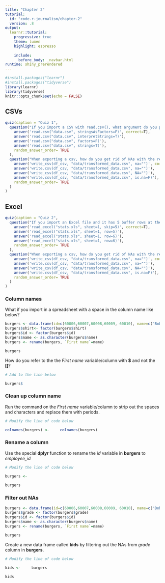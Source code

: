 ```yaml
---
title: "Chapter 2"
tutorial:
  id: "code.r-journalism/chapter-2"
  version: .8
output:
  learnr::tutorial:
    progressive: true
    theme: lumen
    highlight: espresso
    
    include:
      before_body: _navbar.html
runtime: shiny_prerendered
---
```



```r
#install.packages("learnr")
#install.packages("tidyverse")
library(learnr)
library(tidyverse)
knitr::opts_chunk$set(echo = FALSE)
```


## CSVs

```r
quiz(caption = "Quiz 1",
  question("If you import a CSV with read.csv(), what argument do you pass to make sure strings are not interpreted as factors?",
    answer('read.csv("data.csv", stringsAsFactors=F)', correct=T),
    answer('read.csv("data.csv", interpretStrings=T)'),
    answer('read.csv("data.csv", factors=F)'),
    answer('read.csv("data.csv", strings=T)'),
    random_answer_order= TRUE
  ),
  question("When exporting a csv, how do you get rid of NAs with the readr package?",
    answer('write_csv(df_csv, "data/transformed_data.csv", na="")', correct = TRUE),
    answer('write.csv(df_csv, "data/transformed_data.csv", na="")'),
    answer('write_csv(df_csv, "data/transformed_data.csv", NA="")'),
    answer('write.csv(df_csv, "data/transformed_data.csv", is.na=F)'),
    random_answer_order= TRUE
  )
)

```

## Excel

```r
quiz(caption = "Quiz 2",
  question("If you import an Excel file and it has 5 buffer rows at the top before the real data starts, how do you deal with that using the **readxl** package?",
    answer('read_excel("stats.xls", sheet=1, skip=5)', correct=T),
    answer('read_excel("stats.xls", sheet=1, row=5)'),
    answer('read_excel("stats.xls", sheet=1, row=6)'),
    answer('read_excel("stats.xls", sheet=1, row=6)'),
    random_answer_order= TRUE
  ),
  question("When exporting a csv, how do you get rid of NAs with the readr package?",
    answer('write_csv(df_csv, "data/transformed_data.csv", na="")', correct = TRUE),
    answer('write.csv(df_csv, "data/transformed_data.csv", na="")'),
    answer('write_csv(df_csv, "data/transformed_data.csv", NA="")'),
    answer('write.csv(df_csv, "data/transformed_data.csv", is.na=F)'),
    random_answer_order= TRUE
  )
)
```


### Column names

What if you import in a spreadsheet with a space in the column name like below?

```r
burgers <- data.frame(id=c(60006,60007,60008,60009, 60010), name=c("Bob", "Linda", "Louise", "Tina", "Gene"), age=c(45, 44, 12, 13, 11), shirt=c("White", "Red", "Pink", "Blue", "Yellow"))
burgers$shirt<- factor(burgers$shirt)
burgers$id <- factor(burgers$id)
burgers$name <- as.character(burgers$name)
burgers <- rename(burgers, `First name`=name)
```

```r
burgers
```

How do you refer to the the *First name* variable/column with **$** and not the **[]**?

```r
# Add to the line below

burgers$
```

### Clean up column name

Run the command on the *First name* variable/column to strip out the spaces and characters and replace them with periods.

```r
# Modify the line of code below

colnames(burgers) <-     colnames(burgers)
```

### Rename a column

Use the special **dplyr** function to rename the *id* variable in **burgers** to *employee_id*

```r
# Modify the line of code below

burgers <- 
  
burgers
```


### Filter out NAs

```r
burgers <- data.frame(id=c(60006,60007,60008,60009, 60010), name=c("Bob", "Linda", "Louise", "Tina", "Gene"), age=c(45, 44, 12, 13, 11), grade=c(NA, NA, "seventh", "eighth", "sixth"))
burgers$grade <- factor(burgers$grade)
burgers$id <- factor(burgers$id)
burgers$name <- as.character(burgers$name)
burgers <- rename(burgers, `First name`=name)
```

```r
burgers
```

Create a new data frame called **kids** by filtering out the NAs from *grade* column in **burgers**.

```r
# Modify the line of code below

kids <-     burgers

kids
```
